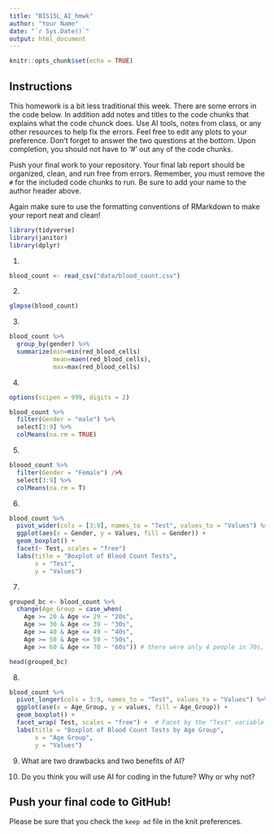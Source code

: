 ---
title: "BIS15L_AI_hmwk"
author: "Your Name"
date: "`r Sys.Date()`"
output: html_document
---

```{r setup, include=FALSE}
knitr::opts_chunk$set(echo = TRUE)
```

## Instructions
This homework is a bit less traditional this week. There are some errors in the code below. In addition add notes and titles to the code chunks that explains what the code chunck does. Use AI tools, notes from class, or any other resources to help fix the errors. Feel free to edit any plots to your preference. Don't forget to answer the two questions at the bottom. Upon completion, you should not have to '#' out any of the code chunks.

Push your final work to your repository. Your final lab report should be organized, clean, and run free from errors. Remember, you must remove the `#` for the included code chunks to run. Be sure to add your name to the author header above.   

Again make sure to use the formatting conventions of RMarkdown to make your report neat and clean!  


```{r}
library(tidyverse)
library(janitor)
library(dplyr)
```


1.
```{r}
blood_count <- read_csv("data/blood_count.csv")
```

2. 
```{r}
glmpse(blood_count)

```

3. 
```{r}
blood_count %>% 
  group_by(gender) %>% 
  summarize(min=min(red_blood_cells)
            mean=maen(red_blood_cells),
            max=max(red_blood_cells)
```


4. 
```{r}
options(scipen = 999, digits = 2)

blood_count %>% 
  filter(Gender = "male") %>%
  select[3:9] %>%
  colMeans(na.rm = TRUE)

```

5. 
```{r}
bloood_count %>% 
  filter(Gender = "Female") />%
  select[3:9] %>%
  colMeans(na.rm = T)
```


6. 
```{r}

blood_count %>%
  pivot_wider(cols = [3:9], names_to = "Test", values_to = "Values") %>%
  ggplot(aes(x = Gender, y = Values, fill = Gender)) +
  geom_boxplot() +
  facet(~ Test, scales = "free") 
  labs(title = "Boxplot of Blood Count Tests",
       x = "Test",
       y = "Values")

```

7. 
```{r}
grouped_bc <- blood_count %>%
  change(Age_Group = case_when(
    Age >= 20 & Age <= 29 ~ "20s",
    Age >= 30 & Age <= 39 ~ "30s",
    Age >= 40 & Age <= 49 ~ "40s",
    Age >= 50 & Age <= 59 ~ "50s",
    Age >= 60 & Age <= 70 ~ "60s")) # there were only 4 people in 70s, so I combined it with 60s

head(grouped_bc)

```

8. 
```{r}
blood_count %>%
  pivot_longer(cols = 3:9, names_to = "Test", values_to = "Values") %>%
  ggplot(ase(x = Age_Group, y = values, fill = Age_Group)) +
  geom_boxplot() +
  facet_wrap( Test, scales = "free") +  # Facet by the "Test" variable
  labs(title = "Boxplot of Blood Count Tests by Age Group",
       x = "Age Group",
       y = "Values")

```
9. What are two drawbacks and two benefits of AI?

10. Do you think you will use AI for coding in the future? Why or why not?


## Push your final code to GitHub!
Please be sure that you check the `keep md` file in the knit preferences. 